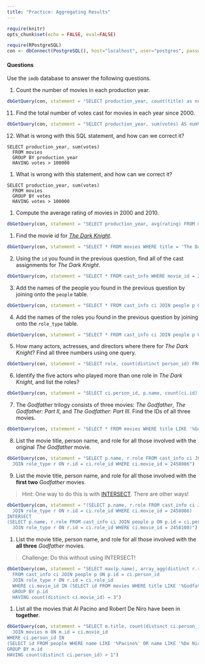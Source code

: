 ```yaml
---
title: "Practice: Aggregating Results"
---
```


```r
require(knitr)
opts_chunk$set(echo = FALSE, eval=FALSE)
```

```r
require(RPostgreSQL)
con <- dbConnect(PostgreSQL(), host="localhost", user="postgres", password="postgres", dbname="imdb")
```

#### Questions

Use the `imdb` database to answer the following questions. 

#. Count the number of movies in each production year. 

```r
dbGetQuery(con, statement = "SELECT production_year, count(title) as numMovies FROM movies GROUP BY production_year")
```

11. Find the total number of votes cast for movies in each year since 2000.

```r
dbGetQuery(con, statement = "SELECT production_year, sum(votes) AS numVotes FROM movies WHERE production_year >= 2000 GROUP BY production_year")
```

12. What is wrong with this SQL statement, and how can we correct it?

```
SELECT production_year, sum(votes) 
  FROM movies 
  GROUP BY production_year 
  HAVING votes > 100000
```

<!--
> The problem is that the HAVING clause operates on the number of votes for an individual movie, but there is no column called "votes" in the result set. 

> We can correct this in two different ways, depending on what we want. If we want to include only individual movies with at least 100,000 votes, then we should change the "HAVING" clause to a "WHERE" clause. If, on the other hand, we want production years with at least 100,000 total votes, then we should specify "HAVING sum(votes) > 100000" instead. 
-->


#. What is wrong with this statement, and how can we correct it?

```
SELECT production_year, sum(votes) 
  FROM movies 
  GROUP BY votes 
  HAVING votes > 100000
```

<!--
> Here, we are grouping by the number of votes, but that column is not SELECTed in the result set. 

> It's less clear what the intention was here, but we can correct it using either of the two methods mentioned above. 
-->

#. Compute the average rating of movies in 2000 and 2010. 

```r
dbGetQuery(con, statement = "SELECT production_year, avg(rating) FROM movies WHERE production_year IN (2000, 2010) GROUP BY production_year")
```


1. Find the movie id for [*The Dark Knight*](http://www.imdb.com/title/tt0468569/).

```r
dbGetQuery(con, statement = "SELECT * FROM movies WHERE title = 'The Dark Knight'")
```

2. Using the `id` you found in the previous question, find all of the cast assignments for *The Dark Knight*.

```r
dbGetQuery(con, statement = "SELECT * FROM cast_info WHERE movie_id = 2444926")
```

3. Add the names of the people you found in the previous question by joining onto the `people` table.

```r
dbGetQuery(con, statement = "SELECT * FROM cast_info ci JOIN people p ON ci.person_id = p.id WHERE movie_id = 2444926")
```

4. Add the names of the roles you found in the previous question by joining onto the `role_type` table.

```r
dbGetQuery(con, statement = "SELECT * FROM cast_info ci JOIN people p ON ci.person_id = p.id JOIN role_type r ON r.id = ci.role_id WHERE movie_id = 2444926")
```

5. How many actors, actresses, and directors where there for *The Dark Knight*? Find all three numbers using one query.

```r
dbGetQuery(con, statement = "SELECT role, count(distinct person_id) FROM cast_info ci JOIN people p ON ci.person_id = p.id JOIN role_type r ON r.id = ci.role_id WHERE movie_id = 2444926 GROUP BY r.id")
```

6. Identify the five actors who played more than one role in *The Dark Knight*, and list the roles?

```r
dbGetQuery(con, statement = "SELECT ci.person_id, p.name, count(ci.id) as numRoles FROM cast_info ci JOIN people p ON ci.person_id = p.id JOIN role_type r ON r.id = ci.role_id WHERE movie_id = 2444926 GROUP BY ci.person_id, p.name HAVING count(ci.id) > 1")
```

7. The *Godfather* trilogy consists of three movies: *The Godfather*, *The Godfather: Part II*, and *The Godfather: Part III*. Find the IDs of all three movies. 

```r
dbGetQuery(con, statement = "SELECT * FROM movies WHERE title LIKE '%Godfather%'")
```

8. List the movie title, person name, and role for all those involved with the original *The Godfather* movie. 

```r
dbGetQuery(con, statement = "SELECT p.name, r.role FROM cast_info ci JOIN people p ON p.id = ci.person_id 
  JOIN role_type r ON r.id = ci.role_id WHERE ci.movie_id = 2458086")
```

9. List the movie title, person name, and role for all those involved with the **first two** *Godfather* movies. 

> Hint: One way to do this is with [INTERSECT](http://www.postgresql.org/docs/9.4/static/queries-union.html). There are other ways!

```r
dbGetQuery(con, statement = "(SELECT p.name, r.role FROM cast_info ci JOIN people p ON p.id = ci.person_id 
  JOIN role_type r ON r.id = ci.role_id WHERE ci.movie_id = 2458086)
INTERSECT
(SELECT p.name, r.role FROM cast_info ci JOIN people p ON p.id = ci.person_id 
  JOIN role_type r ON r.id = ci.role_id WHERE ci.movie_id = 2458108)")
```


#. List the movie title, person name, and role for all those involved with the **all three** *Godfather* movies. 

> Challenge: Do this without using INTERSECT!

```r
dbGetQuery(con, statement = "SELECT max(p.name), array_agg(distinct r.role), count(distinct ci.movie_id) as numMovies
  FROM cast_info ci JOIN people p ON p.id = ci.person_id 
  JOIN role_type r ON r.id = ci.role_id 
  WHERE ci.movie_id IN (SELECT id FROM movies WHERE title LIKE '%Godfather%')
  GROUP BY p.id
  HAVING count(distinct ci.movie_id) = 3")
```

#. List all the movies that Al Pacino and Robert De Niro have been in **together**.

```r
dbGetQuery(con, statement = "SELECT m.title, count(distinct ci.person_id) FROM cast_info ci 
  JOIN movies m ON m.id = ci.movie_id
WHERE ci.person_id IN 
(SELECT id FROM people WHERE name LIKE '%Pacino%' OR name LIKE '%De Niro, Robert%')
GROUP BY m.id
HAVING count(distinct ci.person_id) > 1")
```


